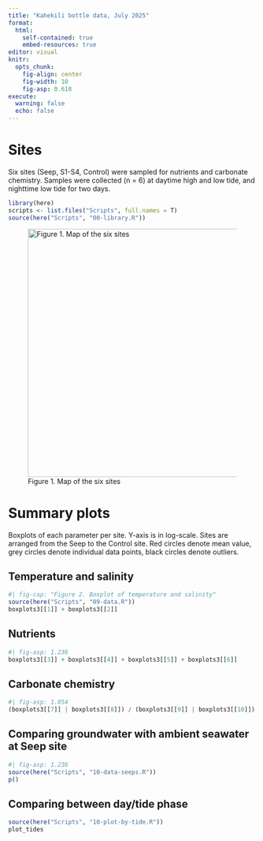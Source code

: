 ```yaml
---
title: "Kahekili bottle data, July 2025"
format:
  html:
    self-contained: true
    embed-resources: true
editor: visual
knitr:
  opts_chunk:
    fig-align: center
    fig-width: 10
    fig-asp: 0.618
execute:
  warning: false
  echo: false
---
```


# Sites

Six sites (Seep, S1-S4, Control) were sampled for nutrients and carbonate chemistry. Samples were collected (n = 6) at daytime high and low tide, and nighttime low tide for two days.

```r
library(here)
scripts <- list.files("Scripts", full.names = T)
source(here("Scripts", "00-library.R"))
```

![Figure 1. Map of the six sites](images/map-03.jpeg){fig-align="center" width="503"}

# Summary plots

Boxplots of each parameter per site. Y-axis is in log-scale. Sites are arranged from the Seep to the Control site. Red circles denote mean value, grey circles denote individual data points, black circles denote outliers.

## Temperature and salinity

```r
#| fig-cap: "Figure 2. Boxplot of temperature and salinity"
source(here("Scripts", "09-data.R"))
boxplots3[[1]] + boxplots3[[2]]
```

## Nutrients

```r
#| fig-asp: 1.236
boxplots3[[3]] + boxplots3[[4]] + boxplots3[[5]] + boxplots3[[6]]
```

## Carbonate chemistry

```r
#| fig-asp: 1.854
(boxplots3[[7]] | boxplots3[[8]]) / (boxplots3[[9]] | boxplots3[[10]]) / (boxplots3[[11]] | plot_spacer())
```

## Comparing groundwater with ambient seawater at Seep site

```r
#| fig-asp: 1.236
source(here("Scripts", "10-data-seeps.R"))
p()
```

## Comparing between day/tide phase

```r
source(here("Scripts", "10-plot-by-tide.R"))
plot_tides
```